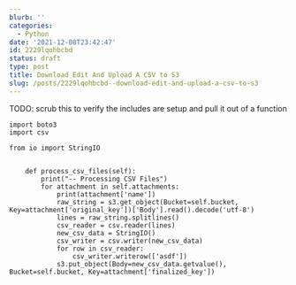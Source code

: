 ```yaml
---
blurb: ''
categories:
  - Python
date: '2021-12-08T23:42:47'
id: 2229lqohbcbd
status: draft
type: post
title: Download Edit And Upload A CSV to S3
slug: /posts/2229lqohbcbd--download-edit-and-upload-a-csv-to-s3
---
```


TODO: scrub this to verify the includes are setup and pull it out of a function 

```
import boto3
import csv

from io import StringIO


    def process_csv_files(self):
        print("-- Processing CSV Files")
        for attachment in self.attachments:
            print(attachment['name'])
            raw_string = s3.get_object(Bucket=self.bucket, Key=attachment['original_key'])['Body'].read().decode('utf-8')
            lines = raw_string.splitlines()
            csv_reader = csv.reader(lines)
            new_csv_data = StringIO()
            csv_writer = csv.writer(new_csv_data)
            for row in csv_reader:
                csv_writer.writerow(['asdf'])
            s3.put_object(Body=new_csv_data.getvalue(), Bucket=self.bucket, Key=attachment['finalized_key'])
```


